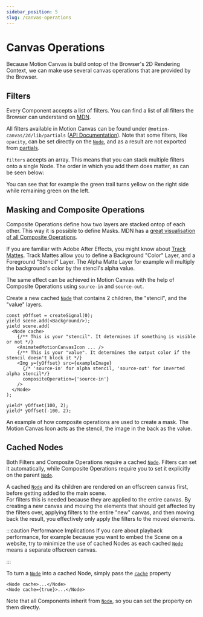 ```yaml
---
sidebar_position: 5
slug: /canvas-operations
---
```



# Canvas Operations

Because Motion Canvas is build ontop of the Browser's 2D Rendering Context, we
can make use several canvas operations that are provided by the Browser.

## Filters

<AnimationPlayer name="canvas-operations-filters" />

Every Component accepts a list of filters. You can find a list of all filters
the Browser can understand on
[MDN](https://developer.mozilla.org/en-US/docs/Web/API/CanvasRenderingContext2D/filter).

All filters available in Motion Canvas can be found under
`@motion-canvas/2d/lib/partials`
([API Documentation](/api/2d/partials#Functions)). Note that some filters, like
`opacity`, can be set directly on the [`Node`](/api/2d/components/Node#opacity),
and as a result are not exported from [partials](/api/2d/partials#Functions).

`filters` accepts an array. This means that you can stack multiple filters onto
a single Node. The order in which you add them does matter, as can be seen
below:

<AnimationPlayer name="canvas-operations-filters-stacking" />

You can see that for example the green trail turns yellow on the right side
while remaining green on the left.

## Masking and Composite Operations

Composite Operations define how two layers are stacked ontop of each other. This
way it is possible to define Masks. MDN has a
[great visualisation of all Composite Operations](https://developer.mozilla.org/en-US/docs/Web/API/CanvasRenderingContext2D/globalCompositeOperation#operations).

If you are familiar with Adobe After Effects, you might know about
[Track Mattes](https://helpx.adobe.com/after-effects/using/track-mattes-and-traveling-mattes.html).
Track Mattes allow you to define a Background "Color" Layer, and a Foreground
"Stencil" Layer. The Alpha Matte Layer for example will multiply the
background's color by the stencil's alpha value.

The same effect can be achieved in Motion Canvas with the help of Composite
Operations using `source-in` and `source-out`.

Create a new cached [`Node`](/api/2d/components/Node) that contains 2 children,
the "stencil", and the "value" layers.

```tsx
const yOffset = createSignal(0);
yield scene.add(<Background/>);
yield scene.add(
  <Node cache>
    {/** This is your "stencil". It determines if something is visible or not */}
    <AnimatedMotionCanvasIcon ... />
    {/** This is your "value". It determines the output color if the stencil doesn't block it */}
    <Img y={yOffset} src={exampleImage}
      {/* 'source-in' for alpha stencil, 'source-out' for inverted alpha stencil*/}
      compositeOperation={'source-in'}
    />
  </Node>
);

yield* yOffset(100, 2);
yield* yOffset(-100, 2);
```

<AnimationPlayer name="canvas-operations-alpha-matte" />
An example of how composite operations are used to create a mask. The Motion Canvas
Icon acts as the stencil, the image in the back as the value.

## Cached Nodes

Both Filters and Composite Operations require a cached
[`Node`](/api/2d/components/Node). Filters can set it automatically, while
Composite Operations require you to set it explicitly on the parent
[`Node`](/api/2d/components/Node).

A cached [`Node`](/api/2d/components/Node) and its children are rendered on an
offscreen canvas first, before getting added to the main scene.  
For filters this is needed because they are applied to the entire canvas. By
creating a new canvas and moving the elements that should get affected by the
filters over, applying filters to the entire "new" canvas, and then moving back
the result, you effectively only apply the filters to the moved elements.

<!-- Prettier merges header with text -->
<!-- prettier-ignore -->
:::caution Performance Implications 
If you care about playback performance, for
example because you want to embed the Scene on a website, try to minimize the
use of cached Nodes as each cached [`Node`](/api/2d/components/Node) means a separate offscreen canvas.

<!-- prettier-ignore -->
:::

To turn a [`Node`](/api/2d/components/Node) into a cached Node, simply pass the
[`cache`](/api/2d/components/NodeProps/#cache) property

```tsx
<Node cache>...</Node>
<Node cache={true}>...</Node>
```

Note that all Components inherit from [`Node`](/api/2d/components/Node), so you
can set the property on them directly.
